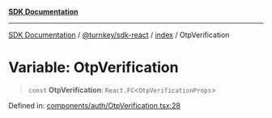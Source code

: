 [**SDK Documentation**](../../../../README.mdx)

***

[SDK Documentation](../../../../packages.mdx) / [@turnkey/sdk-react](../../README.mdx) / [index](../README.mdx) / OtpVerification

# Variable: OtpVerification

> `const` **OtpVerification**: `React.FC`\<`OtpVerificationProps`\>

Defined in: [components/auth/OtpVerification.tsx:28](https://github.com/tkhq/sdk/blob/078f5423e923fbd1d7fd39440402d7f01d09c3d0/packages/sdk-react/src/components/auth/OtpVerification.tsx#L28)
